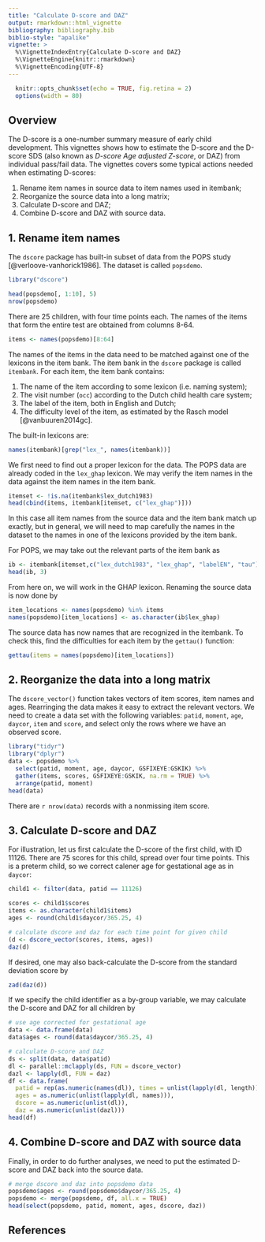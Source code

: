 ---
title: "Calculate D-score and DAZ"
output: rmarkdown::html_vignette
bibliography: bibliography.bib
biblio-style: "apalike"
vignette: >
  %\VignetteIndexEntry{Calculate D-score and DAZ}
  %\VignetteEngine{knitr::rmarkdown}
  %\VignetteEncoding{UTF-8}
---

```{r setup, include=FALSE}
  knitr::opts_chunk$set(echo = TRUE, fig.retina = 2)
  options(width = 80)
```

## Overview

The D-score is a one-number summary measure of early child development. This vignettes shows how to estimate the D-score and the D-score SDS (also known as *D-score Age adjusted Z-score*, or DAZ) from individual pass/fail data. The vignettes covers some typical actions needed when estimating D-scores:

1. Rename item names in source data to item names used in itembank;
2. Reorganize the source data into a long matrix;
3. Calculate D-score and DAZ;
4. Combine D-score and DAZ with source data.

## 1. Rename item names

The `dscore` package has built-in subset of data from the POPS study [@verloove-vanhorick1986]. The dataset is called `popsdemo`.

```{r rename}
library("dscore")

head(popsdemo[, 1:10], 5)
nrow(popsdemo)
```

There are 25 children, with four time points each. The names of the items that form the entire test are obtained from columns 8-64.
```{r}
items <- names(popsdemo)[8:64]
```

The names of the items in the data need to be matched against one of the lexicons in the item bank. The item bank in the `dscore` package is called `itembank`. For each item, the item bank contains: 

1. The name of the item according to some lexicon (i.e. naming system);
2. The visit number (`occ`) according to the Dutch child health care system; 
2. The label of the item, both in English and Dutch;
3. The difficulty level of the item, as estimated by the Rasch model [@vanbuuren2014gc].

The built-in lexicons are:

```{r}
names(itembank)[grep("lex_", names(itembank))]
```

We first need to find out a proper lexicon for the data. The POPS data are already coded in the
`lex_ghap` lexicon. We may verify the item names in the data against the item names in the item bank.

```{r}
itemset <- !is.na(itembank$lex_dutch1983)
head(cbind(items, itembank[itemset, c("lex_ghap")]))
```

In this case all item names from the source data and the item bank match up exactly, but in general, we will need to map carefully the names in the dataset to the names in one of the lexicons provided by the item bank. 

For POPS, we may take out the relevant parts of the item bank as

```{r}
ib <- itembank[itemset,c("lex_dutch1983", "lex_ghap", "labelEN", "tau")]
head(ib, 3)
```

From here on, we will work in the GHAP lexicon. Renaming the source data is now done by

```{r}
item_locations <- names(popsdemo) %in% items
names(popsdemo)[item_locations] <- as.character(ib$lex_ghap)
```

The source data has now names that are recognized in the itembank. To check this, find the difficulties for each item by the `gettau()` function:

```{r}
gettau(items = names(popsdemo)[item_locations])
```

## 2. Reorganize the data into a long matrix

The `dscore_vector()` function takes vectors of item scores, item names and ages. Rearringing the data makes it easy to extract the relevant vectors. We need to create a data set with the following variables: `patid`, `moment`, `age`, `daycor`, `item` and `score`, and select only the rows where we have an observed score.

```{r warnings=FALSE, message=FALSE}
library("tidyr")
library("dplyr")
data <- popsdemo %>% 
  select(patid, moment, age, daycor, GSFIXEYE:GSKIK) %>%
  gather(items, scores, GSFIXEYE:GSKIK, na.rm = TRUE) %>%
  arrange(patid, moment)
head(data)
```

There are `r nrow(data)` records with a nonmissing item score.

## 3. Calculate D-score and DAZ

For illustration, let us first calculate the D-score of the first child, with ID 11126. There are 75 scores for this child, spread over four time points. This is a preterm child, so we correct calener age for gestational age as in `daycor`:

```{r}
child1 <- filter(data, patid == 11126)

scores <- child1$scores
items <- as.character(child1$items)
ages <- round(child1$daycor/365.25, 4)

# calculate dscore and daz for each time point for given child
(d <- dscore_vector(scores, items, ages))
daz(d)
```

If desired, one may also back-calculate the D-score from the standard deviation score by 
```{r}
zad(daz(d))
```

If we specify the child identifier \code{patid} as a by-group variable, 
we may calculate the D-score and DAZ for all children by

```{r}
# use age corrected for gestational age
data <- data.frame(data)
data$ages <- round(data$daycor/365.25, 4)

# calculate D-score and DAZ
ds <- split(data, data$patid)
dl <- parallel::mclapply(ds, FUN = dscore_vector)
dazl <- lapply(dl, FUN = daz)
df <- data.frame(
  patid = rep(as.numeric(names(dl)), times = unlist(lapply(dl, length))),
  ages = as.numeric(unlist(lapply(dl, names))),
  dscore = as.numeric(unlist(dl)),
  daz = as.numeric(unlist(dazl)))
head(df)
```

## 4. Combine D-score and DAZ with source data

Finally, in order to do further analyses, we need to put the estimated D-score and DAZ back into the source data.

```{r}
# merge dscore and daz into popsdemo data
popsdemo$ages <- round(popsdemo$daycor/365.25, 4)
popsdemo <- merge(popsdemo, df, all.x = TRUE)
head(select(popsdemo, patid, moment, ages, dscore, daz))
```

## References

